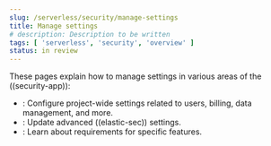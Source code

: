 ```yaml
---
slug: /serverless/security/manage-settings
title: Manage settings
# description: Description to be written
tags: [ 'serverless', 'security', 'overview' ]
status: in review
---
```


<DocBadge template="technical preview" />
These pages explain how to manage settings in various areas of the ((security-app)):

* <DocLink slug="/serverless/security/project-settings" />: Configure project-wide settings related to users, billing, data management, and more.
* <DocLink slug="/serverless/security/advanced-settings" />: Update advanced ((elastic-sec)) settings.
* <DocLink slug="/serverless/security/requirements-overview" />: Learn about requirements for specific features.
